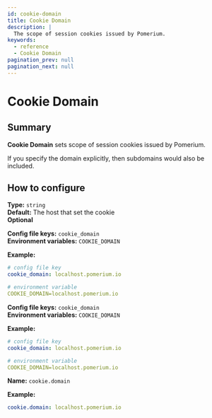 ```yaml
---
id: cookie-domain
title: Cookie Domain
description: |
  The scope of session cookies issued by Pomerium.
keywords:
  - reference
  - Cookie Domain
pagination_prev: null
pagination_next: null
---
```



# Cookie Domain

## Summary

**Cookie Domain** sets scope of session cookies issued by Pomerium.

If you specify the domain explicitly, then subdomains would also be included.

## How to configure

**Type:** `string` <br/>
**Default:** The host that set the cookie <br/>
**Optional**

<Tabs>
<TabItem value="Core" label="Core">

**Config file keys:** `cookie_domain` <br/>
**Environment variables:** `COOKIE_DOMAIN` <br/>

**Example:**
```yaml
# config file key
cookie_domain: localhost.pomerium.io

# environment variable
COOKIE_DOMAIN=localhost.pomerium.io
```

</TabItem>
<TabItem value="Enterprise" label="Enterprise">

**Config file keys:** `cookie_domain` <br/>
**Environment variables:** `COOKIE_DOMAIN` <br/>

**Example:**
```yaml
# config file key
cookie_domain: localhost.pomerium.io

# environment variable
COOKIE_DOMAIN=localhost.pomerium.io
```


</TabItem>
<TabItem value="Kubernetes" label="Kubernetes">

**Name:** `cookie.domain` <br/>

**Example:**
```yaml
cookie.domain: localhost.pomerium.io
```

</TabItem>
</Tabs>
